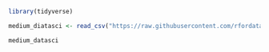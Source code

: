 ```r
library(tidyverse)

medium_diatasci <- read_csv("https://raw.githubusercontent.com/rfordatascience/tidytuesday/refs/heads/main/data/2018/2018-12-04/medium_datasci.csv")
```

```r
medium_datasci
```


